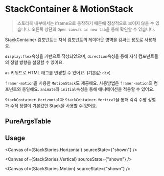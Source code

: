 

<Meta of={StackStories} />

# StackContainer & MotionStack

> 스토리북 내부에서는 iframe으로 동작하기 때문에 정상적으로 보이지 않을 수 있습니다.
> 오른쪽 상단의 `Open canvas in new tab`을 통해 확인할 수 있습니다.

StackContainer 컴포넌트는 자식 컴포넌트의 레이아웃 영역을 감싸는 용도로 사용해요.

`display:flex`속성을 기반으로 작성되었으며, `direction`속성을 통해 자식 컴포넌트들의 정렬 방향을 설정할 수 있어요.

`as` 키워드로 HTML 태그를 변경할 수 있어요. (기본값: `div`)

`framer-motion`을 사용한 `MotionStack`도 제공해요. 사용방법은 `framer-motion`의 컴포넌트와 동일해요. `animate`와 `initial`속성을 통해 애니메이션을 적용할 수 있어요.

`StackContainer.Horizontal`과 `StackContainer.Vertical`을 통해 각각 수평 정렬과 수직 정렬이 기본값인 Stack을 사용할 수 있어요.

<Canvas of={StackStories.Primary} />

## PureArgsTable

<PureArgsTable of={Stack} />

## Usage

<Canvas of={StackStories.Horizontal} sourceState={"shown"}  />

<Canvas of={StackStories.Vertical} sourceState={"shown"}  />

<Canvas of={StackStories.Motion} sourceState={"shown"}  />



